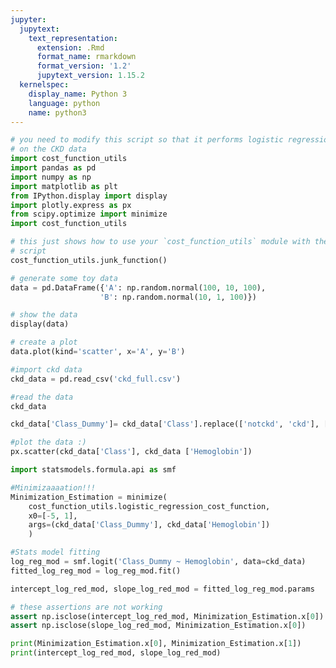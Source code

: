 ```yaml
---
jupyter:
  jupytext:
    text_representation:
      extension: .Rmd
      format_name: rmarkdown
      format_version: '1.2'
      jupytext_version: 1.15.2
  kernelspec:
    display_name: Python 3
    language: python
    name: python3
---
```


```python
# you need to modify this script so that it performs logistic regression analysis
# on the CKD data
import cost_function_utils
import pandas as pd
import numpy as np
import matplotlib as plt
from IPython.display import display
import plotly.express as px
from scipy.optimize import minimize 
import cost_function_utils

```

```python
# this just shows how to use your `cost_function_utils` module with the current
# script
cost_function_utils.junk_function()

```

```python
# generate some toy data
data = pd.DataFrame({'A': np.random.normal(100, 10, 100),
                    'B': np.random.normal(10, 1, 100)})

```

```python
# show the data
display(data)
```

```python
# create a plot
data.plot(kind='scatter', x='A', y='B')
```

```python
#import ckd data 
ckd_data = pd.read_csv('ckd_full.csv')
```

```python
#read the data
ckd_data
```

```python
ckd_data['Class_Dummy']= ckd_data['Class'].replace(['notckd', 'ckd'], [0, 1])
```

```python
#plot the data :)
px.scatter(ckd_data['Class'], ckd_data ['Hemoglobin'])
```

```python
import statsmodels.formula.api as smf
```

```python
#Minimizaaaation!!!
Minimization_Estimation = minimize(
    cost_function_utils.logistic_regression_cost_function, 
    x0=[-5, 1], 
    args=(ckd_data['Class_Dummy'], ckd_data['Hemoglobin'])
    )
```

```python
#Stats model fitting 
log_reg_mod = smf.logit('Class_Dummy ~ Hemoglobin', data=ckd_data)
fitted_log_reg_mod = log_reg_mod.fit()
```

```python
intercept_log_red_mod, slope_log_red_mod = fitted_log_reg_mod.params
```

```python
# these assertions are not working
assert np.isclose(intercept_log_red_mod, Minimization_Estimation.x[0])
assert np.isclose(slope_log_red_mod, Minimization_Estimation.x[0])
```

```python
print(Minimization_Estimation.x[0], Minimization_Estimation.x[1])
print(intercept_log_red_mod, slope_log_red_mod)
```

```python

```
